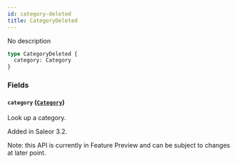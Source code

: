 ```yaml
---
id: category-deleted
title: CategoryDeleted
---
```



No description

```graphql
type CategoryDeleted {
  category: Category
}
```


### Fields

#### `category` ([`Category`](../../../developer/api-reference/objects/category))

Look up a category.

Added in Saleor 3.2.

Note: this API is currently in Feature Preview and can be subject to changes at later point.




